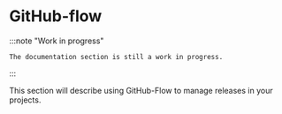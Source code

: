 # GitHub-flow


:::note "Work in progress"

    The documentation section is still a work in progress.

:::

This section will describe using GitHub-Flow to manage releases in your projects.
